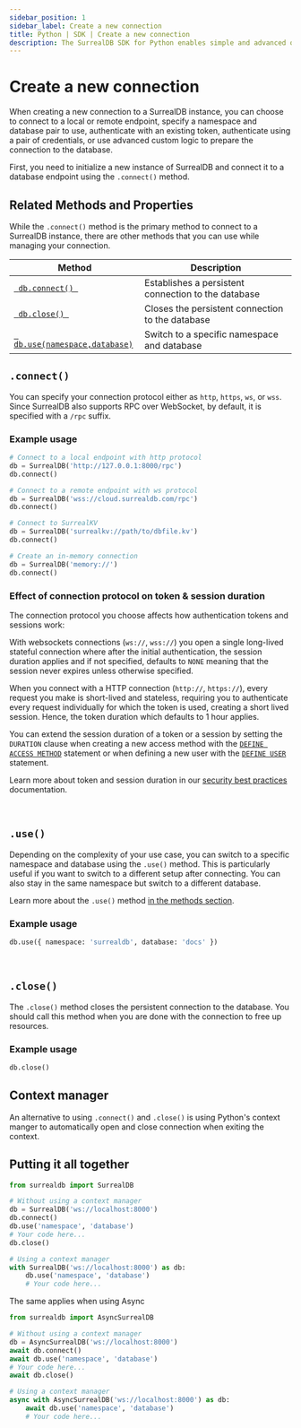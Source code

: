 ```yaml
---
sidebar_position: 1
sidebar_label: Create a new connection
title: Python | SDK | Create a new connection
description: The SurrealDB SDK for Python enables simple and advanced querying of a remote or embedded database.
---
```



# Create a new connection

When creating a new connection to a SurrealDB instance, you can choose to connect to a local or remote endpoint, specify a namespace and database pair to use, authenticate with an existing token, authenticate using a pair of credentials, or use advanced custom logic to prepare the connection to the database.

First, you need to initialize a new instance of SurrealDB and connect it to a database endpoint using the `.connect()` method.


## Related Methods and Properties

While the `.connect()` method is the primary method to connect to a SurrealDB instance, there are other methods that you can use while managing your connection.

<table>
	<thead>
		<tr>
			<th scope="col">Method</th>
			<th scope="col">Description</th>
		</tr>
	</thead>
	<tbody>
		<tr>
			<td scope="row" data-label="Method"><a href="#connect"> <code> db.connect() </code></a></td>
			<td scope="row" data-label="Description">Establishes a persistent connection to the database</td>
		</tr>
        <tr>
            <td scope="row" data-label="Method"><a href="#close"> <code> db.close() </code></a></td>
            <td scope="row" data-label="Description">Closes the persistent connection to the database</td>
        </tr>
		<tr>
			<td scope="row" data-label="Method"><a href="#use"> <code> db.use(namespace,database)</code></a></td>
			<td scope="row" data-label="Description">Switch to a specific namespace and database</td>
		</tr>
	</tbody>
</table>

## `.connect()`

You can specify your connection protocol either as `http`, `https`, `ws`, or `wss`. Since SurrealDB also supports RPC over WebSocket, by default, it is specified with a `/rpc` suffix. 

### Example usage
```python
# Connect to a local endpoint with http protocol
db = SurrealDB('http://127.0.0.1:8000/rpc')
db.connect()

# Connect to a remote endpoint with ws protocol
db = SurrealDB('wss://cloud.surrealdb.com/rpc')
db.connect()

# Connect to SurrealKV
db = SurrealDB('surrealkv://path/to/dbfile.kv')
db.connect()

# Create an in-memory connection
db = SurrealDB('memory://')
db.connect()
```

### Effect of connection protocol on token & session duration

The connection protocol you choose affects how authentication tokens and sessions work:

With websockets connections (`ws://`, `wss://`) you open a single long-lived stateful connection where after the initial authentication, the session duration applies and if not specified, defaults to `NONE` meaning that the session never expires unless otherwise specified. 

When you connect with a HTTP connection (`http://`, `https://`), every request you make is short-lived and stateless, requiring you to authenticate every request individually for which the token is used, creating a short lived session. Hence, the token duration which defaults to 1 hour applies.

You can extend the session duration of a token or a session by setting the `DURATION` clause when creating a new access method with the [`DEFINE ACCESS METHOD`](/docs/surrealql/statements/define/access) statement or when defining a new user with the [`DEFINE USER`](/docs/surrealql/statements/define/user) statement. 

Learn more about token and session duration in our [security best practices](/docs/surrealdb/reference-guide/security-best-practices#expiration) documentation.

<br />

## `.use()`

Depending on the complexity of your use case, you can switch to a specific namespace and database using the `.use()` method. This is particularly useful if you want to switch to a different setup after connecting. You can also stay in the same namespace but switch to a different database. 

Learn more about the `.use()` method [in the methods section](/docs/sdk/python/methods/use).

### Example usage
```python
db.use({ namespace: 'surrealdb', database: 'docs' })
```

<br />

## `.close()`

The `.close()` method closes the persistent connection to the database. You should call this method when you are done with the connection to free up resources.


### Example usage

```python
db.close()
```

## Context manager

An alternative to using `.connect()` and `.close()` is using Python's context manger to automatically open and close connection when exiting the context.

## Putting it all together

```python
from surrealdb import SurrealDB

# Without using a context manager
db = SurrealDB('ws://localhost:8000')
db.connect()
db.use('namespace', 'database')
# Your code here...
db.close()

# Using a context manager
with SurrealDB('ws://localhost:8000') as db:
    db.use('namespace', 'database')
    # Your code here...
```

The same applies when using Async

```python
from surrealdb import AsyncSurrealDB

# Without using a context manager
db = AsyncSurrealDB('ws://localhost:8000')
await db.connect()
await db.use('namespace', 'database')
# Your code here...
await db.close()

# Using a context manager
async with AsyncSurrealDB('ws://localhost:8000') as db:
    await db.use('namespace', 'database')
    # Your code here...
```